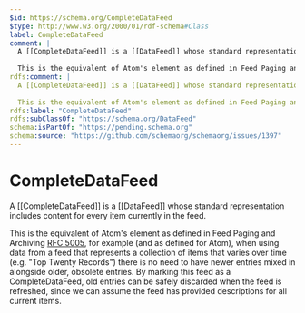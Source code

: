 ```yaml
---
$id: https://schema.org/CompleteDataFeed
$type: http://www.w3.org/2000/01/rdf-schema#Class
label: CompleteDataFeed
comment: |
  A [[CompleteDataFeed]] is a [[DataFeed]] whose standard representation includes content for every item currently in the feed.
  
  This is the equivalent of Atom's element as defined in Feed Paging and Archiving [RFC 5005](https://tools.ietf.org/html/rfc5005), for example (and as defined for Atom), when using data from a feed that represents a collection of items that varies over time (e.g. "Top Twenty Records") there is no need to have newer entries mixed in alongside older, obsolete entries. By marking this feed as a CompleteDataFeed, old entries can be safely discarded when the feed is refreshed, since we can assume the feed has provided descriptions for all current items.
rdfs:comment: |
  A [[CompleteDataFeed]] is a [[DataFeed]] whose standard representation includes content for every item currently in the feed.
  
  This is the equivalent of Atom's element as defined in Feed Paging and Archiving [RFC 5005](https://tools.ietf.org/html/rfc5005), for example (and as defined for Atom), when using data from a feed that represents a collection of items that varies over time (e.g. "Top Twenty Records") there is no need to have newer entries mixed in alongside older, obsolete entries. By marking this feed as a CompleteDataFeed, old entries can be safely discarded when the feed is refreshed, since we can assume the feed has provided descriptions for all current items.
rdfs:label: "CompleteDataFeed"
rdfs:subClassOf: "https://schema.org/DataFeed"
schema:isPartOf: "https://pending.schema.org"
schema:source: "https://github.com/schemaorg/schemaorg/issues/1397"
---
```


# CompleteDataFeed

A [[CompleteDataFeed]] is a [[DataFeed]] whose standard representation includes content for every item currently in the feed.

This is the equivalent of Atom's element as defined in Feed Paging and Archiving [RFC 5005](https://tools.ietf.org/html/rfc5005), for example (and as defined for Atom), when using data from a feed that represents a collection of items that varies over time (e.g. "Top Twenty Records") there is no need to have newer entries mixed in alongside older, obsolete entries. By marking this feed as a CompleteDataFeed, old entries can be safely discarded when the feed is refreshed, since we can assume the feed has provided descriptions for all current items.

